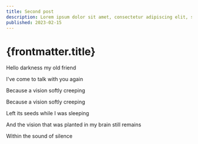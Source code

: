 ```yaml
---
title: Second post
description: Lorem ipsum dolor sit amet, consectetur adipiscing elit, sed do eiusmod tempor incididunt ut labore et dolore magna aliqua.
published: 2023-02-15
---
```


# {frontmatter.title}

Hello darkness my old friend

I've come to talk with you again

Because a vision softly creeping

Because a vision softly creeping

Left its seeds while I was sleeping

And the vision that was planted in my brain still remains

Within the sound of silence